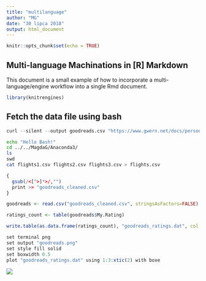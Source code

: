---
title: "multilanguage"
author: "MG"
date: "30 lipca 2018"
output: html_document
---

```{r setup, include=FALSE}
knitr::opts_chunk$set(echo = TRUE)
```

## Multi-language Machinations in [R] Markdown 

This document is a small example of how to incorporate a multi-language/engine workflow into a single Rmd document.

```{r}
library(knitrengines)
```

## Fetch the data file using bash

```{r "get data file", engine="bash"}
curl --silent --output goodreads.csv "https://www.gwern.net/docs/personal/goodreads.csv" > goodreads_cleaned.csv
```

```{bash}
echo "Hello Bash!"
cd ../../MagdaG/Anaconda3/
ls
swd
cat flights1.csv flights2.csv flights3.csv > flights.csv
```

```{r "fix data file", engine="awk", engine.opts="goodreads.csv"}
{
  gsub(/<[^>]*>/,"")
  print >> "goodreads_cleaned.csv"
}
```

```{r "process file"}
goodreads <- read.csv("goodreads_cleaned.csv", stringsAsFactors=FALSE)

ratings_count <- table(goodreads$My.Rating)

write.table(as.data.frame(ratings_count), "goodreads_ratings.dat", col.names=FALSE, sep=" ", quote=FALSE)
```

```{r "plot me", engine="gnuplot"}
set terminal png 
set output "goodreads.png"
set style fill solid
set boxwidth 0.5
plot "goodreads_ratings.dat" using 1:3:xtic(2) with boxe
```

![](goodreads.png)
